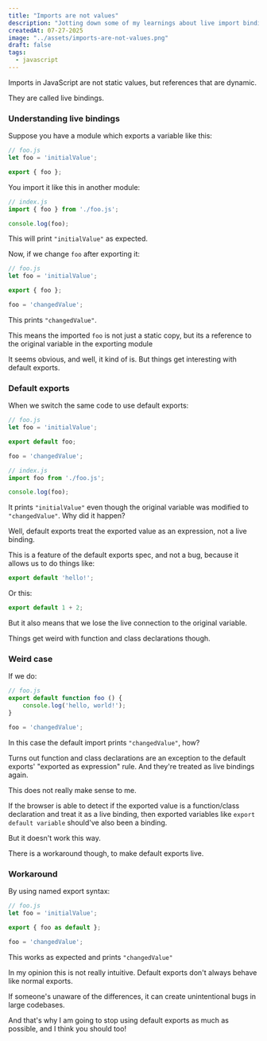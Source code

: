 ```yaml
---
title: "Imports are not values"
description: "Jotting down some of my learnings about live import bindings and how they (don't) work in default exports."
createdAt: 07-27-2025
image: "../assets/imports-are-not-values.png"
draft: false
tags:
  - javascript
---
```

Imports in JavaScript are not static values, but references that are dynamic.

They are called live bindings.

### Understanding live bindings

Suppose you have a module which exports a variable like this:

```javascript
// foo.js
let foo = 'initialValue';

export { foo };
```

You import it like this in another module:

```javascript
// index.js
import { foo } from './foo.js';

console.log(foo);
```

This will print `"initialValue"` as expected.

Now, if we change `foo` after exporting it:

```javascript
// foo.js
let foo = 'initialValue';

export { foo };

foo = 'changedValue';
```

This prints `"changedValue"`.

This means the imported `foo` is not just a static copy, but its a reference to the original variable in the exporting module

It seems obvious, and well, it kind of is. But things get interesting with default exports.

### Default exports

When we switch the same code to use default exports:
```javascript
// foo.js
let foo = 'initialValue';

export default foo;

foo = 'changedValue';
```

```javascript
// index.js
import foo from './foo.js';

console.log(foo);
```

It prints `"initialValue"` even though the original variable was modified to `"changedValue"`. Why did it happen?

Well, default exports treat the exported value as an expression, not a live binding. 

This is a feature of the default exports spec, and not a bug, because it allows us to do things like:
```javascript
export default 'hello!';
```
Or this:
```javascript
export default 1 + 2;
```

But it also means that we lose the live connection to the original variable.

Things get weird with function and class declarations though.

### Weird case

If we do:
```javascript
// foo.js
export default function foo () {
    console.log('hello, world!');
}

foo = 'changedValue';
```

In this case the default import prints `"changedValue"`, how?

Turns out function and class declarations are an exception to the default exports' "exported as expression" rule. And they're treated as live bindings again.

This does not really make sense to me.

If the browser is able to detect if the exported value is a function/class declaration and treat it as a live binding, then exported variables like `export default variable` should've also been a binding. 

But it doesn't work this way.

There is a workaround though, to make default exports live.

### Workaround

By using named export syntax:
```javascript
// foo.js
let foo = 'initialValue';

export { foo as default };

foo = 'changedValue';
```

This works as expected and prints `"changedValue"`

In my opinion this is not really intuitive. Default exports don't always behave like normal exports.

If someone's unaware of the differences, it can create unintentional bugs in large codebases.

And that's why I am going to stop using default exports as much as possible, and I think you should too!
